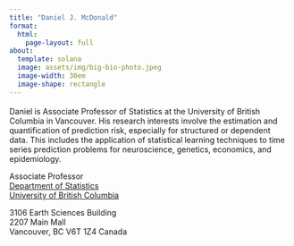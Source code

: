 ```yaml
---
title: "Daniel J. McDonald"
format: 
  html: 
    page-layout: full
about:
  template: solana
  image: assets/img/big-bio-photo.jpeg
  image-width: 30em
  image-shape: rectangle
---
```


<div style="color: #39507d; font-size: 1.25em">
<a href="https://github.com/dajmcdon">
<i class="bi bi-github"></i></a> 
<a href="https://scholar.google.com/citations?user=qRmkt6wAAAAJ&hl=en">
<i class="ai ai-google-scholar"></i></a> 
<a href="https://www.linkedin.com/in/dajmcdon/"> 
<i class="bi bi-linkedin"></i></a> 
<a href="https://orcid.org/0000-0002-0443-4282"> 
<i class="ai ai-orcid"></i></a> 
<a href="mailto:daniel@stat.ubc.ca"> 
<i class="bi bi-envelope"></i></a> 
</div>

Daniel is Associate Professor of Statistics at the University of British Columbia in Vancouver. His research interests involve the estimation and quantification of prediction risk, especially for structured or dependent data. This includes the application of statistical learning techniques to time series prediction problems for neuroscience, genetics, economics, and epidemiology.

Associate Professor<br> [Department of Statistics](http://www.stat.ubc.ca)<br> [University of British Columbia](http://www.ubc.ca/)<br>

3106 Earth Sciences Building<br> 2207 Main Mall<br> Vancouver, BC V6T 1Z4 Canada
